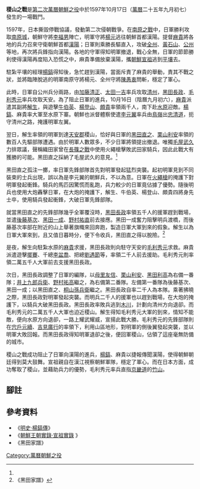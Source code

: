 {{Infobox military conflict
|conflict=稷山之戰
|image=
|caption=
|partof=[[萬曆朝鮮之役|萬曆朝鮮之役]]
|date=1597年10月17日—10月18日
|place= [[忠清道|忠清道]][[天安市|天安郡]][[稷山邑|稷山邑]]
|result=明、日雙方均聲稱獲勝
|combatant1= [[明朝|大明]]
|combatant2= [[日本|日本]]
|commander1=[[解生|解生]]<br />[[牛伯英|牛伯英]]<br />[[楊登山|楊登山]]<br />[[頗貴|頗貴]]
|commander2=[[黑田長政|黑田長政]]<br/>[[毛利秀元|毛利秀元]]
|strength1= 4,000名騎兵<br />（第一天2,000人，第二天增加援兵2,000人）
|strength2= 30,000人<br />（第一天5,000人，第二天增加援兵25,000人） 
|casualties1= 200人以上
|casualties2= 500人以上
|campaign=
|}}
{{Campaignbox 萬曆朝鮮之役}}
'''稷山之戰'''是[[萬曆朝鮮之役|第二次萬曆朝鮮之役]]中於1597年10月17日（[[萬曆|萬曆]]二十五年九月初七）發生的一場戰鬥。

1597年，日本撕毀停戰協議，發動第二次侵朝戰爭。在[[南原之戰|南原之戰]]中，日軍勝利攻取[[南原城|南原城]]，朝鮮守將[[李福男|李福男]]陣亡，明軍守將[[楊元|楊元]]逃往朝鮮首都漢陽。提督[[麻貴|麻貴]]將各地的兵力召來守衛朝鮮首都[[漢城|漢陽]]；日軍則乘勝長驅直入，攻破[[全州|全州]]、[[黃石山城|黃石山]]、[[公州|公州]]等地，再次將兵鋒指向漢陽。各地的守軍得知明軍撤退，戰心全無，日軍的節節勝利使得漢陽再度陷入恐慌之中，麻貴準備放棄漢陽，攜[[朝鮮宣祖|朝鮮宣祖]]逃到[[平壤|平壤]]去。

駐紮平壤的經理[[楊鎬|楊鎬]]得知後，急忙趕到漢陽，當面斥責了麻貴的舉動，責其不戰之狀，並將臨陣脫逃的明軍南原守將楊元、全州守將[[陳愚衷|陳愚衷]]問斬，穩定了軍心。

此時，日軍自公州兵分兩路，由[[加藤清正|加藤清正]]、[[太田一吉|太田一吉]]率兵攻取[[清州|清州]]，[[黑田長政|黑田長政]]、[[毛利秀元|毛利秀元]]率兵攻取天安。為了阻止日軍的進兵，10月16日（陰曆九月初六），[[麻貴|麻貴]]派遣其副將[[解生|解生]]，與遊擊[[牛伯英|牛伯英]]、[[楊登山|楊登山]]、[[頗貴|頗貴]]率領兩千人，南下赴[[水原|水原]]迎敵。[[楊鎬|楊鎬]]、麻貴率大軍至水原下寨。朝鮮也派督體察使遣[[李元翼|李元翼]]率兵由[[鳥嶺|鳥嶺]]出[[忠清道|忠清道]]，扼守清州之路，掩護明軍左翼。

翌日，解生率領的明軍到達[[天安郡|天安郡]]稷山，恰好與日軍的[[黑田直之|黑田直之]]、[[栗山利安|栗山利安]]率領的數百人先驅部隊遭遇。由於明軍人數眾多，不少日軍將領提出撤退。唯獨[[毛屋武久|毛屋武久]]力排眾議，聲稱織田家曾在[[長篠之戰|長篠之戰]]中使用火繩槍擊敗武田家騎兵，因此此戰大有獲勝的可能。黑田直之採納了毛屋武久的意見。<ref name="jiapu"/>

黑田直之孤注一擲，率日軍先鋒部隊首先對明軍發起猛烈突襲。起初明軍見到不同裝束的士兵出現，誤以為是李元翼的朝鮮兵，不以為意。日軍在[[火繩槍|火繩槍]]的掩護下對明軍發起衝鋒。騎兵的馬匹因驚慌而亂跑，兵力較少的日軍竟佔據了優勢。隨後明兵也使用大炮轟擊日軍，在大炮的掩護下，解生、牛伯英、楊登山、頗貴四將身先士卒，使用騎兵發起衝鋒，大破日軍先鋒部隊。

就當黑田直之的先鋒部隊幾乎全軍覆沒時，[[黑田長政|黑田長政]]率領五千人的援軍趕到戰場，並遣[[後藤基次|後藤基次]]、[[黑田一成|黑田一成]]、[[野村祐直|野村祐直]]前去接應。黑田一成奮力阻擊明兵渡橋，而後藤基次率部在附近的山上舉著旗幟來回奔跑，製造日軍大軍到來的假象。解生以為日軍大軍來到，且又值日暮時分，便下令收兵，黑田直之得以脫險。<ref name="jiapu">《黑田家譜》</ref>

是夜，解生向駐紮水原的[[麻貴|麻貴]]求援，黑田長政則向駐守天安的[[毛利秀元|毛利秀元]]求救。麻貴派遣遊擊[[擺賽|擺賽]]、千總[[李盆喬|李盆喬]]、把總[[劉遇節|劉遇節]]等，率領二千人前去援助。毛利秀元則率領二萬五千人大軍前去支援黑田長政。

次日，黑田長政調整了日軍的編隊，以[[母里友信|母里友信]]、[[栗山利安|栗山利安]]、[[黑田利高|黑田利高]]為右備一番隊；[[井上九郎兵衛|井上九郎兵衛]]、[[野村祐高|野村祐高]]繼之，為右備第二番隊。左備第一番隊為後藤基次、黑田一成；以黑田直之、[[桐山孫兵衛|桐山孫兵衛]]繼之。黑田長政自率二千人為本隊。乘著拂曉之際，黑田長政對明軍發起突襲。而明兵二千人的援軍也以趕到戰場，在大炮的掩護下，以騎兵大破黑田長政。黑田長政率敗兵逃到[[木川邑|木川]]，計劃向清州方向退卻。而毛利秀元的二萬五千人大軍也迫近稷山。解生得知毛利秀元大軍的到來，情知不能敵，便向水原方向退卻，一路上耀武耀威，宣揚此戰大勝。毛利秀元的先鋒部隊則在[[宍戶元續|宍戶元續]]、[[吉見廣行|吉見廣行]]的率領下，利用山區地形，對明軍的側後翼發起突襲，並以明軍大敗回報。而黑田長政得知明軍退卻之後，便回軍稷山，佔領了這座毫無防備的城市。

稷山之戰成功阻止了日軍向漢陽的進兵，[[楊鎬|楊鎬]]、麻貴以捷報傳聞漢陽，使得朝鮮朝廷得到莫大鼓舞。宣祖親自在漢江視察朝鮮軍隊，穩定了軍心。而在日本方面，成功奪取了稷山，並藉助兵力的優勢，毛利秀元率兵直指[[京畿道|京畿道]]的[[安城市_(京畿道)|竹山]]。

==腳註==
{{reflist}}

==參考資料==
*《[[:s:明史/卷259|明史·楊鎬傳]]》
*《[http://sillok.history.go.kr/main/main.jsp 朝鮮王朝實錄·宣祖實錄] {{Wayback|url=http://sillok.history.go.kr/main/main.jsp |date=20150905161523 }}》
*《黑田家譜》

[[Category:萬曆朝鮮之役|Category:萬曆朝鮮之役]]